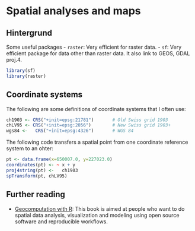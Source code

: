 # Spatial analyses and maps {#rgis}

## Hintergrund
Some useful packages
- `raster`: Very efficient for raster data.
- `sf`: Very efficient package for data other than raster data. It also link to GEOS, GDAL proj.4.

```r
library(sf)
library(raster)
```

## Coordinate systems
The following are some definitions of coordinate systems that I often use:

```r
ch1903 <- CRS("+init=epsg:21781")       # Old Swiss grid 1903
chLV95 <- CRS("+init=epsg:2056")        # New Swiss grid 1903+ 
wgs84 <-   CRS("+init=epsg:4326")       # WGS 84
```

The following code transfers a spatial point from one coordinate reference system to an ohter:

```r
pt <- data.frame(x=650007.0, y=227023.0)
coordinates(pt) <- ~ x + y
proj4string(pt) <-   ch1903 
spTransform(pt, chLV95)
```

## Further reading
- [Geocomputation with R](https://geocompr.robinlovelace.net): This book is aimed at people who want to do spatial data analysis, visualization and modeling using open source software and reproducible workflows. 



